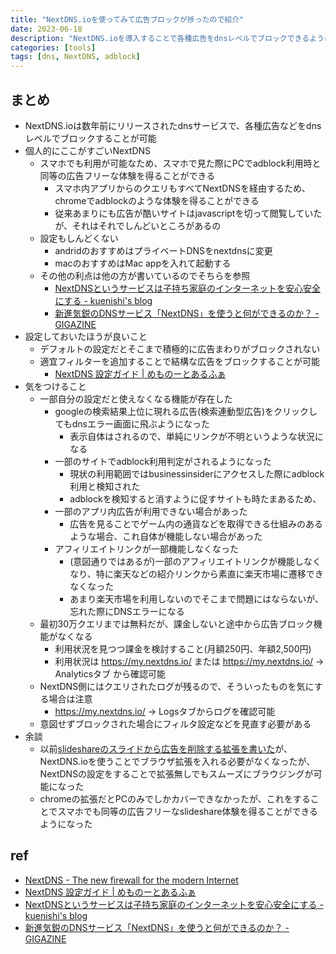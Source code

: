 ```yaml
---
title: "NextDNS.ioを使ってみて広告ブロックが捗ったので紹介"
date: 2023-06-18
description: "NextDNS.ioを導入することで各種広告をdnsレベルでブロックできるようになったため、各種サイトのブラウジングが快適になった話"
categories: [tools]
tags: [dns, NextDNS, adblock]
---
```



## まとめ
- NextDNS.ioは数年前にリリースされたdnsサービスで、各種広告などをdnsレベルでブロックすることが可能
- 個人的にここがすごいNextDNS
  - スマホでも利用が可能なため、スマホで見た際にPCでadblock利用時と同等の広告フリーな体験を得ることができる
    - スマホ内アプリからのクエリもすべてNextDNSを経由するため、chromeでadblockのような体験を得ることができる
    - 従来あまりにも広告が酷いサイトはjavascriptを切って閲覧していたが、それはそれでしんどいところがあるの
  - 設定もしんどくない
    - andridのおすすめはプライベートDNSをnextdnsに変更
    - macのおすすめはMac appを入れて起動する
  - その他の利点は他の方が書いているのでそちらを参照
    - [NextDNSというサービスは子持ち家庭のインターネットを安心安全にする - kuenishi's blog](https://kuenishi.hatenadiary.jp/entry/2020/06/06/111724)
    - [新進気鋭のDNSサービス「NextDNS」を使うと何ができるのか？ - GIGAZINE](https://gigazine.net/news/20200415-next-dns-is-great/)
- 設定しておいたほうが良いこと
  - デフォルトの設定だとそこまで積極的に広告まわりがブロックされない
  - 適宜フィルターを追加することで結構な広告をブロックすることが可能
    - [NextDNS 設定ガイド | めものーとあるふぁ](https://memonotealpha.net/blog/archives/3723)
- 気をつけること
  - 一部自分の設定だと使えなくなる機能が存在した
    - googleの検索結果上位に現れる広告(検索連動型広告)をクリックしてもdnsエラー画面に飛ぶようになった
      - 表示自体はされるので、単純にリンクが不明というような状況になる
    - 一部のサイトでadblock利用判定がされるようになった
      - 現状の利用範囲ではbusinessinsiderにアクセスした際にadblock利用と検知された
      - adblockを検知すると消すように促すサイトも時たまあるため、
    - 一部のアプリ内広告が利用できない場合があった
      - 広告を見ることでゲーム内の通貨などを取得できる仕組みのあるような場合、これ自体が機能しない場合があった
    - アフィリエイトリンクが一部機能しなくなった
      - (意図通りではあるが)一部のアフィリエイトリンクが機能しなくなり、特に楽天などの紹介リンクから素直に楽天市場に遷移できなくなった
      - あまり楽天市場を利用しないのでそこまで問題にはならないが、忘れた際にDNSエラーになる
  - 最初30万クエリまでは無料だが、課金しないと途中から広告ブロック機能がなくなる
    - 利用状況を見つつ課金を検討すること(月額250円、年額2,500円)
    - 利用状況は https://my.nextdns.io/ または https://my.nextdns.io/ → Analyticsタブ から確認可能
  - NextDNS側にはクエリされたログが残るので、そういったものを気にする場合は注意
    - https://my.nextdns.io/ → Logsタブからログを確認可能
  - 意図せずブロックされた場合にフィルタ設定などを見直す必要がある
- 余談
  - 以前[slideshareのスライドから広告を削除する拡張を書いた](./2023-04-04-refined-slideshare.mdx)が、NextDNS.ioを使うことでブラウザ拡張を入れる必要がなくなったが、NextDNSの設定をすることで拡張無しでもスムーズにブラウジングが可能になった
  - chromeの拡張だとPCのみでしかカバーできなかったが、これをすることでスマホでも同等の広告フリーなslideshare体験を得ることができるようになった

## ref
- [NextDNS - The new firewall for the modern Internet](https://nextdns.io/)
- [NextDNS 設定ガイド | めものーとあるふぁ](https://memonotealpha.net/blog/archives/3723)
- [NextDNSというサービスは子持ち家庭のインターネットを安心安全にする - kuenishi's blog](https://kuenishi.hatenadiary.jp/entry/2020/06/06/111724)
- [新進気鋭のDNSサービス「NextDNS」を使うと何ができるのか？ - GIGAZINE](https://gigazine.net/news/20200415-next-dns-is-great/)
